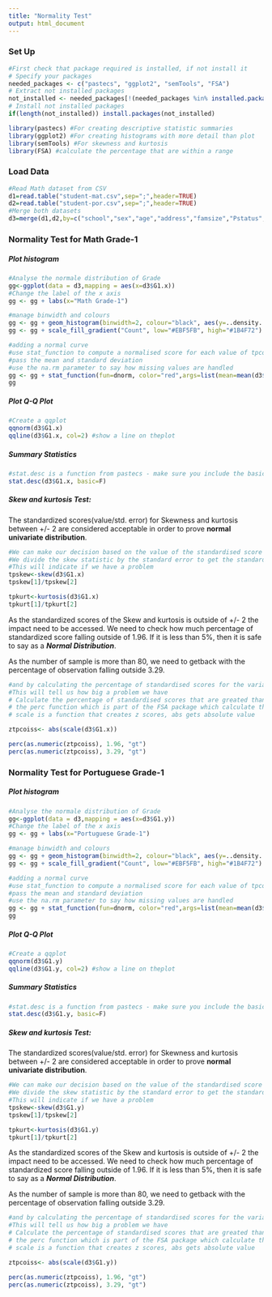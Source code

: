 ---
title: "Normality Test"
output: html_document
---

### Set Up

```{r cars}
#First check that package required is installed, if not install it
# Specify your packages
needed_packages <- c("pastecs", "ggplot2", "semTools", "FSA")                                    
# Extract not installed packages
not_installed <- needed_packages[!(needed_packages %in% installed.packages()[ ,"Package"])]    
# Install not installed packages
if(length(not_installed)) install.packages(not_installed)                              

library(pastecs) #For creating descriptive statistic summaries
library(ggplot2) #For creating histograms with more detail than plot
library(semTools) #For skewness and kurtosis
library(FSA) #calculate the percentage that are within a range 
```

### Load Data

```{r}
#Read Math dataset from CSV
d1=read.table("student-mat.csv",sep=";",header=TRUE)
d2=read.table("student-por.csv",sep=";",header=TRUE)
#Merge both datasets
d3=merge(d1,d2,by=c("school","sex","age","address","famsize","Pstatus","Medu","Fedu","Mjob","Fjob","reason","nursery","internet"))
```
### Normality Test for Math Grade-1

##### Plot histogram

```{r}
#Analyse the normale distribution of Grade
gg<-ggplot(data = d3,mapping = aes(x=d3$G1.x))
#Change the label of the x axis
gg <- gg + labs(x="Math Grade-1")

#manage binwidth and colours
gg <- gg + geom_histogram(binwidth=2, colour="black", aes(y=..density.., fill=..count..))
gg <- gg + scale_fill_gradient("Count", low="#EBF5FB", high="#1B4F72")

#adding a normal curve
#use stat_function to compute a normalised score for each value of tpcoiss
#pass the mean and standard deviation
#use the na.rm parameter to say how missing values are handled
gg <- gg + stat_function(fun=dnorm, color="red",args=list(mean=mean(d3$G1.x, na.rm=TRUE), sd=sd(d3$G1.x, na.rm=TRUE)))
gg
```

##### Plot Q-Q Plot
```{r}
#Create a qqplot
qqnorm(d3$G1.x)
qqline(d3$G1.x, col=2) #show a line on theplot
```

##### Summary Statistics

```{r}
#stat.desc is a function from pastecs - make sure you include the basic switch=F to ensure you don't get scienfitic notation
stat.desc(d3$G1.x, basic=F)
```

##### Skew and kurtosis Test:
The standardized scores(value/std. error) for Skewness and kurtosis between +/- 2 are considered acceptable in order to prove **normal univariate distribution**.

```{r}
#We can make our decision based on the value of the standardised score for skew and kurtosis
#We divide the skew statistic by the standard error to get the standardised score
#This will indicate if we have a problem
tpskew<-skew(d3$G1.x)
tpskew[1]/tpskew[2]

tpkurt<-kurtosis(d3$G1.x)
tpkurt[1]/tpkurt[2]
```
As the standardized scores of the Skew and kurtosis is outside of +/- 2 the impact need to be accessed. We need to check how much percentage of standardized score falling outside of 1.96. If it is less than 5%, then it is safe to say as a ***Normal Distribution***.

As the number of sample is more than 80, we need to getback with the percentage of observation falling outside 3.29.

```{r}
#and by calculating the percentage of standardised scores for the variable itself that are outside our acceptable range
#This will tell us how big a problem we have
# Calculate the percentage of standardised scores that are greated than 1.96
# the perc function which is part of the FSA package which calculate the percentage that are within a range - you can look for greater than "gt", greater than or equal "geq", "gt", less than or equal "leq",  or less than "lt"),
# scale is a function that creates z scores, abs gets absolute value

ztpcoiss<- abs(scale(d3$G1.x))

perc(as.numeric(ztpcoiss), 1.96, "gt")
perc(as.numeric(ztpcoiss), 3.29, "gt")
```
### Normality Test for Portuguese Grade-1

##### Plot histogram

```{r}
#Analyse the normale distribution of Grade
gg<-ggplot(data = d3,mapping = aes(x=d3$G1.y))
#Change the label of the x axis
gg <- gg + labs(x="Portuguese Grade-1")

#manage binwidth and colours
gg <- gg + geom_histogram(binwidth=2, colour="black", aes(y=..density.., fill=..count..))
gg <- gg + scale_fill_gradient("Count", low="#EBF5FB", high="#1B4F72")

#adding a normal curve
#use stat_function to compute a normalised score for each value of tpcoiss
#pass the mean and standard deviation
#use the na.rm parameter to say how missing values are handled
gg <- gg + stat_function(fun=dnorm, color="red",args=list(mean=mean(d3$G1.y, na.rm=TRUE), sd=sd(d3$G1.y, na.rm=TRUE)))
gg
```

##### Plot Q-Q Plot
```{r}
#Create a qqplot
qqnorm(d3$G1.y)
qqline(d3$G1.y, col=2) #show a line on theplot
```

##### Summary Statistics

```{r}
#stat.desc is a function from pastecs - make sure you include the basic switch=F to ensure you don't get scienfitic notation
stat.desc(d3$G1.y, basic=F)
```

##### Skew and kurtosis Test:
The standardized scores(value/std. error) for Skewness and kurtosis between +/- 2 are considered acceptable in order to prove **normal univariate distribution**.

```{r}
#We can make our decision based on the value of the standardised score for skew and kurtosis
#We divide the skew statistic by the standard error to get the standardised score
#This will indicate if we have a problem
tpskew<-skew(d3$G1.y)
tpskew[1]/tpskew[2]

tpkurt<-kurtosis(d3$G1.y)
tpkurt[1]/tpkurt[2]
```
As the standardized scores of the Skew and kurtosis is outside of +/- 2 the impact need to be accessed. We need to check how much percentage of standardized score falling outside of 1.96. If it is less than 5%, then it is safe to say as a ***Normal Distribution***.

As the number of sample is more than 80, we need to getback with the percentage of observation falling outside 3.29.

```{r}
#and by calculating the percentage of standardised scores for the variable itself that are outside our acceptable range
#This will tell us how big a problem we have
# Calculate the percentage of standardised scores that are greated than 1.96
# the perc function which is part of the FSA package which calculate the percentage that are within a range - you can look for greater than "gt", greater than or equal "geq", "gt", less than or equal "leq",  or less than "lt"),
# scale is a function that creates z scores, abs gets absolute value

ztpcoiss<- abs(scale(d3$G1.y))

perc(as.numeric(ztpcoiss), 1.96, "gt")
perc(as.numeric(ztpcoiss), 3.29, "gt")
```